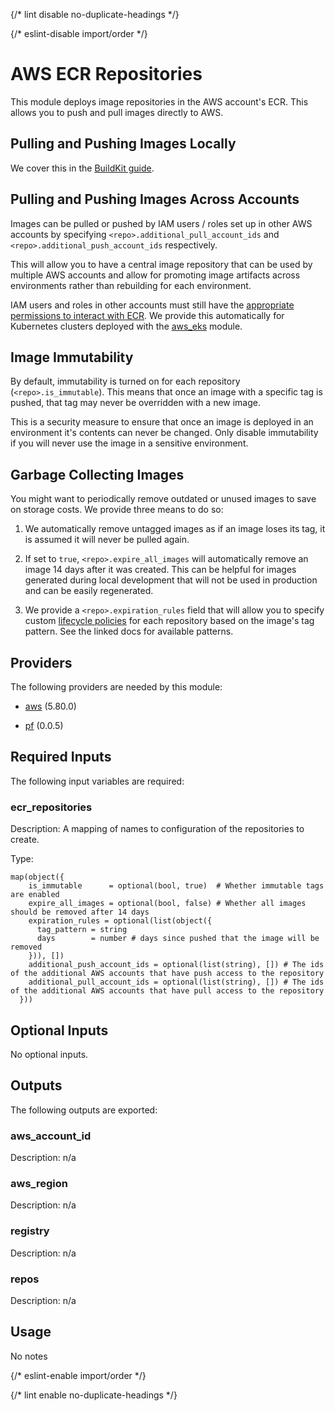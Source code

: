 
{/* lint disable no-duplicate-headings */}

{/* eslint-disable import/order */}
<ModuleHeader name="aws_ecr_repos" sourceHref="https://github.com/Panfactum/stack/tree/__PANFACTUM_VERSION_MAIN__/packages/infrastructure/aws_ecr_repos" status="stable" type="direct"/>

# AWS ECR Repositories

This module deploys image repositories in the AWS account's ECR. This allows you to push and pull images
directly to AWS.

## Pulling and Pushing Images Locally

We cover this in the [BuildKit guide](/docs/main/guides/addons/buildkit/installing).

## Pulling and Pushing Images Across Accounts

Images can be pulled or pushed by IAM users / roles set up in other AWS accounts by specifying `<repo>.additional_pull_account_ids`
and `<repo>.additional_push_account_ids` respectively.

This will allow you to have a central image repository that can be used by multiple AWS accounts and allow for promoting
image artifacts across environments rather than rebuilding for each environment.

IAM users and roles in other accounts must still have the
[appropriate permissions to interact with ECR](https://docs.aws.amazon.com/AmazonECR/latest/userguide/repository-policy-examples.html).
We provide this automatically for Kubernetes clusters deployed with the [aws\_eks](/docs/main/reference/infrastructure-modules/direct/aws/aws\_eks)
module.

## Image Immutability

By default, immutability is turned on for each repository (`<repo>.is_immutable`). This means that once
an image with a specific tag is pushed, that tag may never be overridden with a new image.

This is a security measure to ensure that once an image is deployed in an environment it's contents can
never be changed. Only disable immutability if you will never use the image in a sensitive environment.

## Garbage Collecting Images

You might want to periodically remove outdated or unused images to save on storage costs. We provide
three means to do so:

1. We automatically remove untagged images as if an image loses its tag, it is assumed it will never be pulled again.

2. If set to `true`, `<repo>.expire_all_images` will automatically remove an image 14 days after it was created. This
can be helpful for images generated during local development that will not be used in production and can be easily
regenerated.

3. We provide a `<repo>.expiration_rules` field that will allow you to specify custom
[lifecycle policies](https://docs.aws.amazon.com/AmazonECR/latest/userguide/lpp_creation.html) for
each repository based on the image's tag pattern. See the linked docs for available patterns.

## Providers

The following providers are needed by this module:

- [aws](https://registry.terraform.io/providers/hashicorp/aws/5.80.0/docs) (5.80.0)

- [pf](https://registry.terraform.io/providers/panfactum/pf/0.0.5/docs) (0.0.5)

## Required Inputs

The following input variables are required:

### ecr\_repositories

Description: A mapping of names to configuration of the repositories to create.

Type:

```hcl
map(object({
    is_immutable      = optional(bool, true)  # Whether immutable tags are enabled
    expire_all_images = optional(bool, false) # Whether all images should be removed after 14 days
    expiration_rules = optional(list(object({
      tag_pattern = string
      days        = number # days since pushed that the image will be removed
    })), [])
    additional_push_account_ids = optional(list(string), []) # The ids of the additional AWS accounts that have push access to the repository
    additional_pull_account_ids = optional(list(string), []) # The ids of the additional AWS accounts that have pull access to the repository
  }))
```

## Optional Inputs

No optional inputs.

## Outputs

The following outputs are exported:

### aws\_account\_id

Description: n/a

### aws\_region

Description: n/a

### registry

Description: n/a

### repos

Description: n/a

## Usage

No notes

{/* eslint-enable import/order */}

{/* lint enable no-duplicate-headings */}

